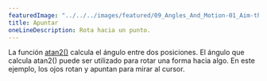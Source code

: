 ---
featuredImage: "../../../images/featured/09_Angles_And_Motion-01_Aim-thumbnail.png"
title: Apuntar
oneLineDescription: Rota hacia un punto.
---

La función <a href="https://p5js.org/reference/p5/atan2" target="_blank">atan2()</a> 
calcula el ángulo entre dos posiciones. El ángulo que calcula atan2() puede ser utilizado 
para rotar una forma hacia algo. En este ejemplo, los ojos rotan y apuntan para mirar al cursor.